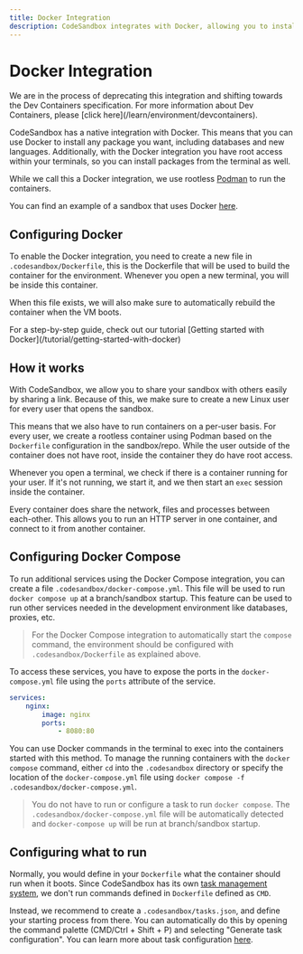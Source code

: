 ```yaml
---
title: Docker Integration
description: CodeSandbox integrates with Docker, allowing you to install any package you want, including databases and new languages.
---
```



# Docker Integration

<Callout type="warning" emoji="⚠️">
We are in the process of deprecating this integration and shifting towards the Dev Containers specification. For more information about Dev Containers, please [click here](/learn/environment/devcontainers).
</Callout>

CodeSandbox has a native integration with Docker. This means that you can use Docker to install any package you want, including databases and new languages. Additionally, with the Docker integration you have root access within your terminals, so you can install packages from the terminal as well.

While we call this a Docker integration, we use rootless [Podman](https://podman.io/) to run the containers.

You can find an example of a sandbox that uses Docker [here](https://codesandbox.io/p/sandbox/docker-example-hsd8ke).

## Configuring Docker

To enable the Docker integration, you need to create a new file in `.codesandbox/Dockerfile`, this is the Dockerfile that will be used to build the container for the environment. Whenever you open a new terminal, you will be inside this container.

When this file exists, we will also make sure to automatically rebuild the container when the VM boots.

<Callout emoji="⭑">
For a step-by-step guide, check out our tutorial [Getting started with Docker](/tutorial/getting-started-with-docker)
</Callout>

## How it works

With CodeSandbox, we allow you to share your sandbox with others easily by sharing a link. Because of this, we make sure to create a new Linux user for every user that opens the sandbox.

This means that we also have to run containers on a per-user basis. For every user, we create a rootless container using Podman based on the `Dockerfile` configuration in the sandbox/repo. While the user outside of the container does not have root, inside the container they do have root access.

Whenever you open a terminal, we check if there is a container running for your user. If it's not running, we start it, and we then start an `exec` session inside the container.

Every container does share the network, files and processes between each-other. This allows you to run an HTTP server in one container, and connect to it from another container.

## Configuring Docker Compose

To run additional services using the Docker Compose integration, you can create a file `.codesandbox/docker-compose.yml`. This file will be used to run `docker compose up` at a branch/sandbox startup. This feature can be used to run other services needed in the development environment like databases, proxies, etc.

> For the Docker Compose integration to automatically start the `compose` command, the environment should be configured with `.codesandbox/Dockerfile` as explained above.

To access these services, you have to expose the ports in the `docker-compose.yml` file using the `ports` attribute of the service.

``` yaml filename=".codesandbox/docker-compose.yml"
services:
    nginx:
        image: nginx
        ports:
            - 8080:80
```

You can use Docker commands in the terminal to exec into the containers started with this method. To manage the running containers with the `docker compose` command, either `cd` into the `.codesandbox` directory or specify the location of the `docker-compose.yml` file using `docker compose -f .codesandbox/docker-compose.yml`.

> You do not have to run or configure a task to run `docker compose`. The `.codesandbox/docker-compose.yml` file will be automatically detected and `docker-compose up` will be run at branch/sandbox startup.

## Configuring what to run

Normally, you would define in your `Dockerfile` what the container should run when it boots. Since CodeSandbox has its own [task management system](https://codesandbox.io/docs/learn/repositories/task), we don't run commands defined in `Dockerfile` defined as `CMD`.

Instead, we recommend to create a `.codesandbox/tasks.json`, and define your starting process from there. You can automatically do this by opening the command palette (CMD/Ctrl + Shift + P) and selecting "Generate task configuration". You can learn more about task configuration [here](https://codesandbox.io/docs/learn/repositories/tasks).
